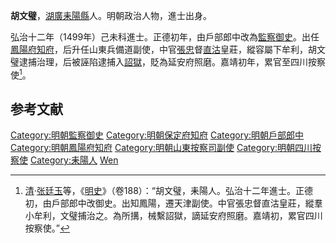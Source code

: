 '''胡文璧'''，[[湖廣|湖廣]][[耒陽縣|耒陽縣]]人。明朝政治人物，進士出身。

弘治十二年（1499年）己未科進士。正德初年，由戶部郎中改為[[監察御史|監察御史]]。出任[[鳳陽府|鳳陽府]][[知府|知府]]，后升任山東兵備道副使，中官[[張忠|張忠]]督[[直沽|直沽]]皇莊，縱容屬下牟利，胡文璧逮捕治理，后被誣陷逮捕入[[詔獄|詔獄]]，貶為延安府照磨。嘉靖初年，累官至四川按察使<ref>[[清|清]]·[[张廷玉|张廷玉]]等，《[[明史|明史]]》（卷188）：“胡文璧，耒陽人。弘治十二年進士。正德初，由戶部郎中改御史。出知鳳陽，遷天津副使。中官張忠督直沽皇莊，縱羣小牟利，文璧捕治之。為所搆，械繫詔獄，謫延安府照磨。嘉靖初，累官四川按察使。”</ref>。

==参考文献==
{{reflist}}

{{start box}}
{{s-off}}
{{s-before|[[秦偉_(弘治進士)|秦偉]]}}
{{s-title|明朝保定府知府|正德年間}}
{{s-after|[[張元電|張元電]]}}
{{end box}}

{{明朝人物小作品}}
{{弘治十二年己未科殿試金榜}}
{{DEFAULTSORT:Hu胡}}
[[Category:明朝監察御史|Category:明朝監察御史]]
[[Category:明朝保定府知府|Category:明朝保定府知府]]
[[Category:明朝戶部郎中|Category:明朝戶部郎中]]
[[Category:明朝鳳陽府知府|Category:明朝鳳陽府知府]]
[[Category:明朝山東按察司副使|Category:明朝山東按察司副使]]
[[Category:明朝四川按察使|Category:明朝四川按察使]]
[[Category:耒陽人|Category:耒陽人]]
[[Category:胡姓|Wen]]